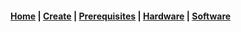 #### [Home](/) | [Create](/Create/create) | [Prerequisites](/Create/prerequisites) |  [Hardware](/Create/Hardware/workstations) | [Software](/Create/Software/software)

